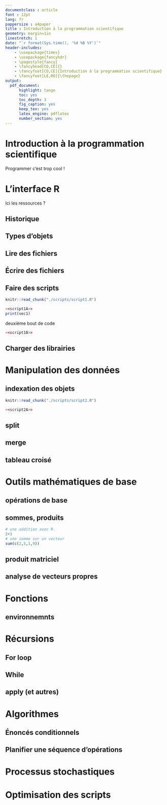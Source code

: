 ```yaml
---
documentclass : article
font : 12pt
lang: fr
pappersize : a4paper
title : Introduction à la programmation scientifique
geometry: margin=1in
linestretch: 1
date: "`r format(Sys.time(), '%d %B %Y')`"
header-includes:
    - \usepackage{times}
    - \usepackage{fancyhdr}
    - \pagestyle{fancy}
    - \fancyhead[CO,CE]{}
    - \fancyfoot[CO,CE]{Introduction à la programmation scientifique}
    - \fancyfoot[LE,RO]{\thepage}
output:
  pdf_document:
      highlight: tango
      toc: yes
      toc_depth: 3
      fig_caption: yes
      keep_tex: yes
      latex_engine: pdflatex
      number_section: yes  
---
```




\newpage

#  Introduction à la programmation scientifique

Programmer c'est trop cool !





\newpage

# L'interface R

Ici les ressources ?

## Historique

## Types d'objets

## Lire des fichiers

## Écrire des fichiers

## Faire des scripts

```r
knitr::read_chunk("./scripts/script1.R")
```

```r
<<script1A>>
print(vec1)
```

deuxième bout de code

```r
<<script1B>>
```



## Charger des librairies






\newpage

#  Manipulation des données

## indexation des objets

```r
knitr::read_chunk("./scripts/script2.R")
```

```r
<<script2A>>
```



## split

## merge

## tableau croisé







\newpage

# Outils mathématiques de base

## opérations de base

## sommes, produits

```r
# une addition avec R.
2+3
# une somme sur un vecteur
sum(c(2,5,1,9))
```

## produit matriciel

## analyse de vecteurs propres






\newpage

# Fonctions

## environnemnts









\newpage

# Récursions

## For loop

## While

## apply (et autres)












\newpage

# Algorithmes

## Énoncés conditionnels

## Planifier une séquence d'opérations




\newpage

# Processus stochastiques






\newpage

# Optimisation des scripts

